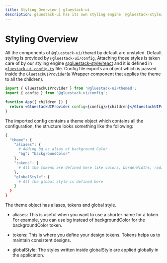 ```yaml
---
title: Styling Overview | gluestack-ui
description: gluestack-ui has its own styling engine `@gluestack-style/react` which makes styling of components easy.
---
```



<Meta title="Styling/Overview" />

# Styling Overview

All the components of `@gluestack-ui/themed` by default are unstyled. Default styling is provided by `@gluestack-ui/config`, Attaching those styles is taken care of by our styling engine [@gluestack-style/react](/style/docs/overview/introduction) and it is defined in [`gluestack-ui.config.ts`](https://github.com/gluestack/gluestack-ui/blob/main/packages/themed/src/components/gluestack-ui.config.ts) file. Config file exports an object which is passed inside the `GluetackUIProvider`(a Wrapper component that applies the theme to all the children).

```jsx
import { GluestackUIProvider } from '@gluestack-ui/themed';
import { config } from '@gluestack-ui/config';

function App({ children }) {
  return <GluestackUIProvider config={config}>{children}</GluestackUIProvider>;
}
```

The imported config contains a theme object which contains all the configuration, the structure looks something like the following:

```bash
{
  "theme": {
    "aliases": {
      # Adding bg as alias of background Color
      "bg": "backgroundColor"
    },
    "tokens": {
      # All the tokens are defined here like colors, borderWidths, radii, breakpoints, mediaQueries ....
    },
    "globalStyle": {
      # All the global style is defined here
    }
  }
}
```

The theme object has aliases, tokens and global style.

- aliases: This is useful when you want to use a shorter name for a token. For example, you can use bg instead of backgroundColor for the backgroundColor token.

- tokens: This is where you define your design tokens. Tokens helps us to maintain consistent designs.

- globalStyle: The styles written inside globalStyle are applied globally in the application.
